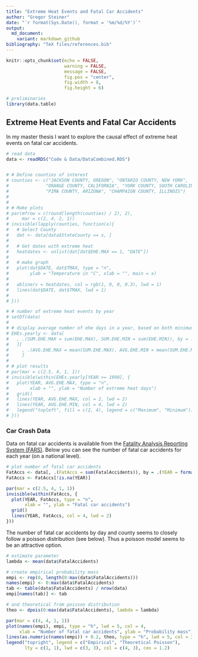 ```yaml
---
title: "Extreme Heat Events and Fatal Car Accidents"
author: "Gregor Steiner"
date: "`r format(Sys.Date(), format = '%m/%d/%Y')`"
output:
  md_document:
    variant: markdown_github
bibliography: "TeX files/references.bib" 
---
```


```r
knitr::opts_chunk$set(echo = FALSE,
                      warning = FALSE,
                      message = FALSE,
                      fig.pos = "center",
                      fig.width = 8,
                      fig.height = 6)
```




```r
# preliminaries
library(data.table)

```

## Extreme Heat Events and Fatal Car Accidents

In my master thesis I want to explore the causal effect of extreme heat events on fatal car accidents.

<!-- ### Weather Data -->

<!-- Using data provided by the Daily Global Historical Climatology Network [@Menne_2012], I identify extreme heat events in the historical temperature time series. Historical weather data is available for about 1200 measurement stations in the US. Based on the latitude and longitude coordinates I assign each station to the county it belongs to. In case there is more than one station per county, I take the mean among those. -->

<!-- Following the National Climate Data Center (NCDC), I define an extreme heat event as days in which the maximum or minimum temperature exceed the 85th percentile of July and August maximum or minimum temperatures [@Habeeb_2015]. Below you can see the average (across all counties) number of heat days based on minimum and maximum temperatures for each year. -->


```r
# read data
data <- readRDS("Code & Data/DataCombined.RDS")


# # Define counties of interest
# counties <- c("JACKSON COUNTY, OREGON", "ONTARIO COUNTY, NEW YORK",
#              "ORANGE COUNTY, CALIFORNIA", "YORK COUNTY, SOUTH CAROLINA",
#              "PIMA COUNTY, ARIZONA", "CHAMPAIGN COUNTY, ILLINOIS")
# 
# 
# # Make plots
# par(mfrow = c(round(length(counties) / 2), 2),
#     mar = c(2, 4, 2, 1))
# invisible(lapply(counties, function(x){
#   # Select County
#   dat <- data[data$StateCounty == x, ]
#   
#   # Get dates with extreme heat
#   heatdates <- unlist(dat[dat$EHE.MAX == 1, "DATE"])
#   
#   # make graph
#   plot(dat$DATE, dat$TMAX, type = "n",
#        ylab = "Temperature in °C", xlab = "", main = x)
#   
#   abline(v = heatdates, col = rgb(1, 0, 0, 0.3), lwd = 1)
#   lines(dat$DATE, dat$TMAX, lwd = 1)
#   
# }))

```


```r
# # number of extreme heat events by year
# setDT(data)
# 
# # display average number of ehe days in a year, based on both minimum and maximum temperature
# EHEs.yearly <- data[
#   , .(SUM.EHE.MAX = sum(EHE.MAX), SUM.EHE.MIN = sum(EHE.MIN)), by = .(YEAR = format(DATE, "%Y"), StateCounty)
#   ][
#     , .(AVG.EHE.MAX = mean(SUM.EHE.MAX), AVG.EHE.MIN = mean(SUM.EHE.MIN)), by = .(YEAR)
#     ]
# 
# # plot results
# par(mar = c(2.5, 4, 1, 1))
# invisible(within(EHEs.yearly[YEAR >= 1990], {
#   plot(YEAR, AVG.EHE.MAX, type = "n",
#        xlab = "", ylab = "Number of extreme heat days")
#   grid()
#   lines(YEAR, AVG.EHE.MAX, col = 2, lwd = 2)
#   lines(YEAR, AVG.EHE.MIN, col = 4, lwd = 2)
#   legend("topleft", fill = c(2, 4), legend = c("Maximum", "Minimum"))
# }))

```


### Car Crash Data

Data on fatal car accidents is available from the [Fatality Analysis Reporting System (FARS)](https://www.nhtsa.gov/research-data/fatality-analysis-reporting-system-fars). Below you can see the number of fatal car accidents for each year (on a national level).

```r
# plot number of fatal car accidents
FatAccs <- data[, .(FatAccs = sum(FatalAccidents)), by = .(YEAR = format(DATE, "%Y"))]
FatAccs <- FatAccs[!is.na(YEAR)]

par(mar = c(2.5, 4, 1, 1))
invisible(within(FatAccs, {
  plot(YEAR, FatAccs, type = "n",
       xlab = "", ylab = "Fatal car accidents")
  grid()
  lines(YEAR, FatAccs, col = 4, lwd = 2)
}))

```


The number of fatal car accidents by day and county seems to closely follow a poisson distribution (see below). Thus a poisson model seems to be an attractive option.

```r
# estimate parameter
lambda <- mean(data$FatalAccidents)

# create empirical probability mass
empi <- rep(0, length(0:max(data$FatalAccidents)))
names(empi) <- 0:max(data$FatalAccidents)
tab <- table(data$FatalAccidents) / nrow(data)
empi[names(tab)] <- tab

# and theoretical from poisson distribution
theo <- dpois(0:max(data$FatalAccidents), lambda = lambda)

par(mar = c(4, 4, 1, 1))
plot(names(empi), empi, type = "h", lwd = 5, col = 4,
     xlab = "Number of fatal car accidents", ylab = "Probability mass")
lines(as.numeric(names(empi)) + 0.2, theo, type = "h", lwd = 5, col = 3)
legend("topright", legend = c("Empirical", "Theoretical Poisson"),
       lty = c(1, 1), lwd = c(3, 3), col = c(4, 3), cex = 1.2)


```



